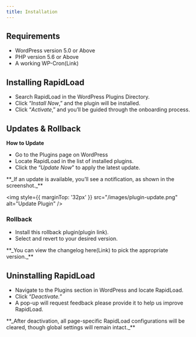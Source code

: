 ```yaml
---
title: Installation
---
```



## Requirements

*   WordPress version 5.0 or Above
*   PHP version 5.6 or Above
*   A working WP-Cron(Link)

## Installing RapidLoad

*   Search RapidLoad in the WordPress Plugins Directory. 
*   Click “_Install Now_,” and the plugin will be installed. 
*   Click “_Activate_,” and you’ll be guided through the onboarding process.

## Updates & Rollback

**How to Update**

*   Go to the Plugins page on WordPress 
*   Locate RapidLoad in the list of installed plugins.
*   Click the “_Update Now_” to apply the latest update.

<Callout type="warning" emoji="💡">
  **_If an update is available, you’ll see a notification, as shown in the screenshot._**
</Callout>

<img style={{ marginTop: '32px' }} 
src="/images/plugin-update.png" alt="Update Plugin" />

### Rollback

*   Install this rollback plugin(plugin link). 
*   Select and revert to your desired version.

<Callout type="warning" emoji="💡">
  **_You can view the changelog here(Link) to pick the appropriate version._**
</Callout>

## Uninstalling RapidLoad

*   Navigate to the Plugins section in WordPress and locate RapidLoad. 
*   Click “_Deactivate._” 
*   A pop-up will request feedback please provide it to help us improve RapidLoad.

<Callout type="warning" emoji="💡">
  **_After deactivation, all page-specific RapidLoad configurations will be cleared, though global settings will remain intact._**
</Callout>